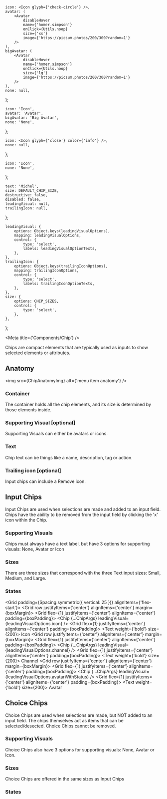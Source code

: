 

    icon: <Icon glyph={'check-circle'} />,
    avatar: (
        <Avatar
            disableHover
            name={'homer.simpson'}
            onClick={Utils.noop}
            size={'xs'}
            image={'https://picsum.photos/200/300?random=1'}
        />
    ),
    bigAvatar: (
        <Avatar
            disableHover
            name={'homer.simpson'}
            onClick={Utils.noop}
            size={'lg'}
            image={'https://picsum.photos/200/300?random=1'}
        />
    ),
    none: null,
};

    icon: 'Icon',
    avatar: 'Avatar',
    bigAvatar: 'Big Avatar',
    none: 'None',
};

    icon: <Icon glyph={'close'} color={'info'} />,
    none: null,
};

    icon: 'Icon',
    none: 'None',
};

    text: 'Michel',
    size: DEFAULT_CHIP_SIZE,
    destructive: false,
    disabled: false,
    leadingVisual: null,
    trailingIcon: null,
};

    leadingVisual: {
        options: Object.keys(leadingVisualOptions),
        mapping: leadingVisualOptions,
        control: {
            type: 'select',
            labels: leadingVisualOptionTexts,
        },
    },
    trailingIcon: {
        options: Object.keys(trailingIconOptions),
        mapping: trailingIconOptions,
        control: {
            type: 'select',
            labels: trailingIconOptionTexts,
        },
    },
    size: {
        options: CHIP_SIZES,
        control: {
            type: 'select',
        },
    },
};


<Meta title={'Components/Chip'} />

<Title>Chip</Title>

<Subtitle>
    Chips are compact elements that are typically used as inputs to show selected elements or
    attributes.
</Subtitle>

## Anatomy

<img src={ChipAnatomyImg} alt={'menu item anatomy'} />

### Container

The container holds all the chip elements, and its size is determined by those elements inside.

### Supporting Visual [optional]

Supporting Visuals can either be avatars or icons.

### Text

Chip text can be things like a name, description, tag or action.

### Trailing icon [optional]

Input chips can include a Remove icon.

## Input Chips

Input Chips are used when selections are made and added to an input field. Chips have the ability to be removed from the input field by clicking the 'x' icon within the Chip.

### Supporting Visuals

Chips must always have a text label, but have 3 options for supporting visuals: None, Avatar or Icon

### Sizes

There are three sizes that correspond with the three Text input sizes: Small, Medium, and Large.

### States

<Grid padding={Spacing.symmetric({ vertical: 25 })} alignItems={'flex-start'}>
    <Grid row justifyItems={'center'} alignItems={'center'} margin={boxMargin}>
        <Shape backgroundColor={colors.neutral[100]} width={500} height={100}>
            <Grid flex={1} justifyItems={'center'} alignItems={'center'} padding={boxPadding}>
                <Chip {...ChipArgs} leadingVisual={leadingVisualOptions.icon} />
            </Grid>
        </Shape>
        <Grid flex={1} justifyItems={'center'} alignItems={'center'} padding={boxPadding}>
            <Text weight={'bold'} size={200}>
                Icon
            </Text>
        </Grid>
    </Grid>
    <Grid row justifyItems={'center'} alignItems={'center'} margin={boxMargin}>
        <Shape backgroundColor={colors.neutral[100]} width={500} height={100}>
            <Grid flex={1} justifyItems={'center'} alignItems={'center'} padding={boxPadding}>
                <Chip {...ChipArgs} leadingVisual={leadingVisualOptions.channel} />
            </Grid>
        </Shape>
        <Grid flex={1} justifyItems={'center'} alignItems={'center'} padding={boxPadding}>
            <Text weight={'bold'} size={200}>
                Channel
            </Text>
        </Grid>
    </Grid>
    <Grid row justifyItems={'center'} alignItems={'center'} margin={boxMargin}>
        <Shape backgroundColor={colors.neutral[100]} width={500} height={100}>
            <Grid flex={1} justifyItems={'center'} alignItems={'center'} padding={boxPadding}>
                <Chip {...ChipArgs} leadingVisual={leadingVisualOptions.avatarWithStatus} />
            </Grid>
        </Shape>
        <Grid flex={1} justifyItems={'center'} alignItems={'center'} padding={boxPadding}>
            <Text weight={'bold'} size={200}>
                Avatar
            </Text>
        </Grid>
    </Grid>
</Grid>

## Choice Chips

Choice Chips are used when selections are made, but NOT added to an input field. The chips themselves act as items that can be selected/desected. Choice Chips cannot be removed.

### Supporting Visuals

Choice Chips also have 3 options for supporting visuals: None, Avatar or Icon.

### Sizes

Choice Chips are offered in the same sizes as Input Chips

### States

<ArgsTable of={Chip} />

<Canvas hidden>
    <Story name="default" args={ChipArgs} argTypes={ChipArgTypes}>
        {(args) => <Chip {...args} />}
    </Story>
</Canvas>
